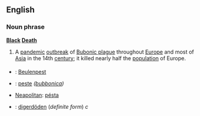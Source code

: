 ==English==
===Noun phrase===
{{wikipedia}}
'''[[Black]] [[Death]]'''
#A [[pandemic]] [[outbreak]] of [[Bubonic plague]] throughout [[Europe]] and most of [[Asia]] in the 14th [[century]]; it killed nearly half the [[population]] of Europe.

===={{trans}}====
*{{de}}: [[Beulenpest]] {{f}}
*{{it}}: [[peste]] ''([[peste bubbonica|bubbonica]])'' {{f}}
*[[Neapolitan]]: [[pésta]] {{f}}
* {{sv}} : [[digerdöden]] (''definite form'') ''c''